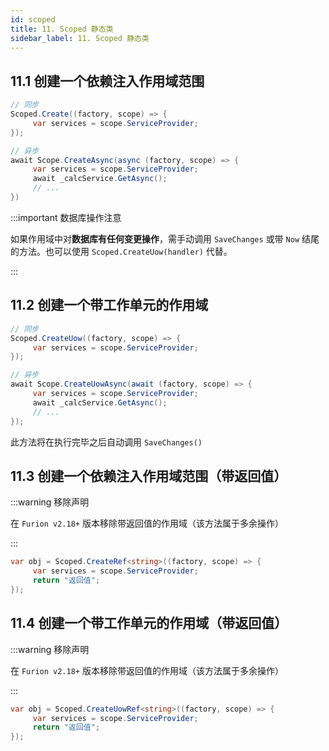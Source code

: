 ```yaml
---
id: scoped
title: 11. Scoped 静态类
sidebar_label: 11. Scoped 静态类
---
```


## 11.1 创建一个依赖注入作用域范围

```cs showLineNumbers
// 同步
Scoped.Create((factory, scope) => {
     var services = scope.ServiceProvider;
});

// 异步
await Scope.CreateAsync(async (factory, scope) => {
     var services = scope.ServiceProvider;
     await _calcService.GetAsync();
     // ...
})
```

:::important 数据库操作注意

如果作用域中对**数据库有任何变更操作**，需手动调用 `SaveChanges` 或带 `Now` 结尾的方法。也可以使用 `Scoped.CreateUow(handler)` 代替。

:::

## 11.2 创建一个带工作单元的作用域

```cs showLineNumbers 
// 同步
Scoped.CreateUow((factory, scope) => {
     var services = scope.ServiceProvider;
});

// 异步
await Scope.CreateUowAsync(await (factory, scope) => {
     var services = scope.ServiceProvider;
     await _calcService.GetAsync();
     // ...
});
```

此方法将在执行完毕之后自动调用 `SaveChanges()`

## 11.3 创建一个依赖注入作用域范围（带返回值）

:::warning 移除声明

在 `Furion v2.18+` 版本移除带返回值的作用域（该方法属于多余操作）

:::

```cs showLineNumbers  {1}
var obj = Scoped.CreateRef<string>((factory, scope) => {
     var services = scope.ServiceProvider;
     return "返回值";
});
```

## 11.4 创建一个带工作单元的作用域（带返回值）

:::warning 移除声明

在 `Furion v2.18+` 版本移除带返回值的作用域（该方法属于多余操作）

:::

```cs showLineNumbers 
var obj = Scoped.CreateUowRef<string>((factory, scope) => {
     var services = scope.ServiceProvider;
     return "返回值";
});
```
